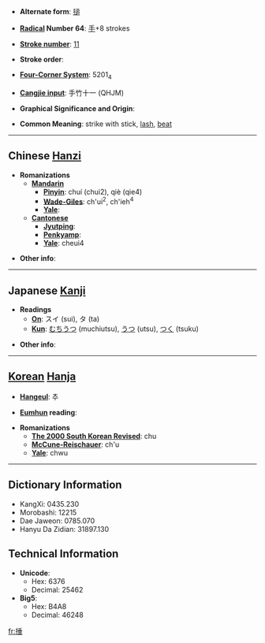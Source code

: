 * '''Alternate form''': [[搥]]

* '''[[Wiktionary:Chinese radical index| Radical]] Number 64''': [[Wiktionary:Chinese radical index 手|手]]+8 strokes

* '''[[Wiktionary:Chinese total strokes index|Stroke number]]''': [[Wiktionary:Chinese total strokes index 11|11]]

* '''Stroke order''': 

* '''[[Wiktionary:Chinese four corner index|Four-Corner System]]''': 5201<sub>4</sub>

* '''[[Wiktionary:Chinese Cangjie index|Cangjie input]]''': 手竹十一 (QHJM)

* '''Graphical Significance and Origin''': 

* '''Common Meaning''': strike with stick, [[lash]], [[beat]]

----

== Chinese [[Hanzi]] ==

* '''Romanizations'''
** '''[[Mandarin]]'''
*** '''[[Pinyin]]''': chuí (chui2), qiè (qie4)
*** '''[[Wade-Giles]]''': ch'ui<sup>2</sup>, ch'ieh<sup>4</sup>
*** '''[[Yale]]''': 
** '''[[Cantonese]]'''
*** '''[[Jyutping]]''':
*** '''[[Penkyamp]]''': 
*** '''[[Yale]]''': cheui4

* '''Other info''': 

----

== Japanese [[Kanji]] ==

* '''Readings'''
** '''[[On]]''': スイ (sui), タ (ta)
** '''[[Kun]]''': [[むちうつ]] (muchiutsu), [[うつ]] (utsu), [[つく]] (tsuku)

* '''Other info''':  

----

== [[Korean]] [[Hanja]] ==

* '''[[Hangeul]]''': 추

* '''[[Eumhun]] reading''': 

* '''Romanizations'''
** '''[[The 2000 South Korean Revised Romanization|The 2000 South Korean Revised]]''': chu
** '''[[McCune-Reischauer]]''': ch'u
** '''[[Yale]]''': chwu

----

== Dictionary Information ==

* KangXi: 0435.230
* Morobashi: 12215
* Dae Jaweon: 0785.070
* Hanyu Da Zidian: 31897.130

== Technical Information ==

* '''Unicode''':
** Hex: 6376
** Decimal: 25462
* '''Big5''':
** Hex: B4A8
** Decimal: 46248

[[fr:捶]]